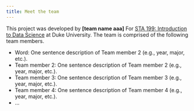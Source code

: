 ```yaml
---
title: Meet the team
---
```



This project was developed by **\[team name aaa\]** For [STA 199: Introduction to Data Science](https://sta199-f24.github.io/) at Duke University.
The team is comprised of the following team members.


-   Word: One sentence description of Team member 2 (e.g., year, major, etc.). 
-   Team member 2: One sentence description of Team member 2 (e.g., year, major, etc.).
-   Team member 3: One sentence description of Team member 3 (e.g., year, major, etc.).
-   Team member 4: One sentence description of Team member 4 (e.g., year, major, etc.).
-   ...
